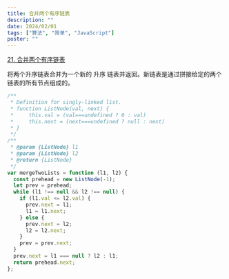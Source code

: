 ```yaml
---
title: 合并两个有序链表
description: ""
date: 2024/02/01
tags: ["算法", "简单", "JavaScript"]
poster: ""
---
```


[21. 合并两个有序链表](https://leetcode.cn/problems/merge-two-sorted-lists/)

将两个升序链表合并为一个新的 升序 链表并返回。新链表是通过拼接给定的两个链表的所有节点组成的。

```js
/**
 * Definition for singly-linked list.
 * function ListNode(val, next) {
 *     this.val = (val===undefined ? 0 : val)
 *     this.next = (next===undefined ? null : next)
 * }
 */
/**
 * @param {ListNode} l1
 * @param {ListNode} l2
 * @return {ListNode}
 */
var mergeTwoLists = function (l1, l2) {
  const prehead = new ListNode(-1);
  let prev = prehead;
  while (l1 !== null && l2 !== null) {
    if (l1.val <= l2.val) {
      prev.next = l1;
      l1 = l1.next;
    } else {
      prev.next = l2;
      l2 = l2.next;
    }
    prev = prev.next;
  }
  prev.next = l1 === null ? l2 : l1;
  return prehead.next;
};
```
